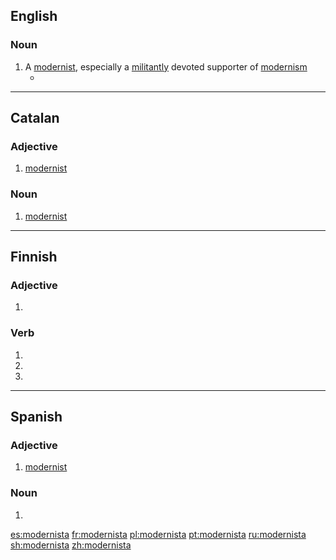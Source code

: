 ==English==

===Noun===
{{en-noun}}

# A [[modernist]], especially a [[militantly]] devoted supporter of [[modernism]]
#* {{quote-news|2009|January 11|Bono|Notes From the Chairman|New York Times|url=http://www.nytimes.com/2009/01/11/opinion/11bono.html
|passage=Francis Albert Sinatra, painter, '''modernista'''.}}

----
==Catalan==

===Adjective===
{{ca-adj|mf}}

# [[modernist]]

===Noun===
{{ca-noun|mf}}

# [[modernist]]
----

==Finnish==

===Adjective===
{{head|fi|adjective form}}

# {{fi-form of|moderni|case=elative|pl=singular}}

===Verb===
{{head|fi|verb form}}

# {{fi-form of|modernistaa|mood=indicative|tense=present connegative}}
# {{fi-form of|modernistaa|pr=second-person|pl=singular|mood=imperative|tense=present}}
# {{fi-form of|modernistaa|pr=second-person|pl=singular|mood=imperative|tense=present connegative}}

----

==Spanish==

===Adjective===
{{es-adj}}

# [[modernist]]

===Noun===
{{es-noun|mf}}

# {{l|en|modernist}}

[[es:modernista]]
[[fr:modernista]]
[[pl:modernista]]
[[pt:modernista]]
[[ru:modernista]]
[[sh:modernista]]
[[zh:modernista]]